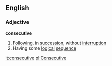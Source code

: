 ==English==
===Adjective===
'''consecutive'''
#[[Following]], in [[succession]], without [[interruption]]
#Having some [[logical]] [[sequence]]

[[it:consecutive]]
[[pl:Consecutive]]